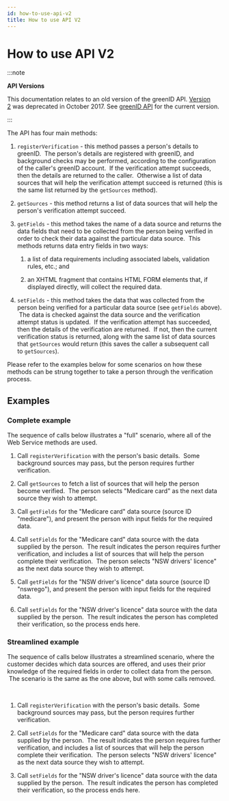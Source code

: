 ```yaml
---
id: how-to-use-api-v2
title: How to use API V2
---
```


# How to use API V2

:::note

**API Versions**

This documentation relates to an old version of the greenID API. [Version 2](https://vixverify.atlassian.net/wiki/display/GREEN/Version+2+greenID+API) was deprecated in October 2017. See [greenID API](https://vixverify.atlassian.net/wiki/spaces/GREEN/pages/8880212/greenID+API) for the current version.

:::

The API has four main methods:

1. `registerVerification` - this method passes a person's details to greenID.  The person's details are registered with greenID, and background checks may be performed, according to the configuration of the caller's greenID account.  If the verification attempt succeeds, then the details are returned to the caller.  Otherwise a list of data sources that will help the verification attempt succeed is returned (this is the same list returned by the `getSources` method).

2. `getSources` - this method returns a list of data sources that will help the person's verification attempt succeed.

3. `getFields` - this method takes the name of a data source and returns the data fields that need to be collected from the person being verified in order to check their data against the particular data source.  This methods returns data entry fields in two ways:

   1. a list of data requirements including associated labels, validation rules, etc.; and

   2. an XHTML fragment that contains HTML FORM elements that, if displayed directly, will collect the required data.

4. `setFields` - this method takes the data that was collected from the person being verified for a particular data source (see `getFields` above).  The data is checked against the data source and the verification attempt status is updated.  If the verification attempt has succeeded, then the details of the verification are returned.  If not, then the current verification status is returned, along with the same list of data sources that `getSources` would return (this saves the caller a subsequent call to `getSources`).

Please refer to the examples below for some scenarios on how these methods can be strung together to take a person through the verification process.

## Examples

### Complete example

The sequence of calls below illustrates a "full" scenario, where all of the Web Service methods are used.

1. Call `registerVerification` with the person's basic details.  Some background sources may pass, but the person requires further verification.

2. Call `getSources` to fetch a list of sources that will help the person become verified.  The person selects "Medicare card" as the next data source they wish to attempt.

3. Call `getFields` for the "Medicare card" data source (source ID "medicare"), and present the person with input fields for the required data.

4. Call `setFields` for the "Medicare card" data source with the data supplied by the person.  The result indicates the person requires further verification, and includes a list of sources that will help the person complete their verification.  The person selects "NSW drivers' licence" as the next data source they wish to attempt.

5. Call `getFields` for the "NSW driver's licence" data source (source ID "nswrego"), and present the person with input fields for the required data.

6. Call `setFields` for the "NSW driver's licence" data source with the data supplied by the person.  The result indicates the person has completed their verification, so the process ends here.

### Streamlined example

The sequence of calls below illustrates a streamlined scenario, where the customer decides which data sources are offered, and uses their prior knowledge of the required fields in order to collect data from the person.  The scenario is the same as the one above, but with some calls removed.

 

1. Call `registerVerification` with the person's basic details.  Some background sources may pass, but the person requires further verification.

2. Call `setFields` for the "Medicare card" data source with the data supplied by the person.  The result indicates the person requires further verification, and includes a list of sources that will help the person complete their verification.  The person selects "NSW drivers' licence" as the next data source they wish to attempt.

3. Call `setFields` for the "NSW driver's licence" data source with the data supplied by the person.  The result indicates the person has completed their verification, so the process ends here.
